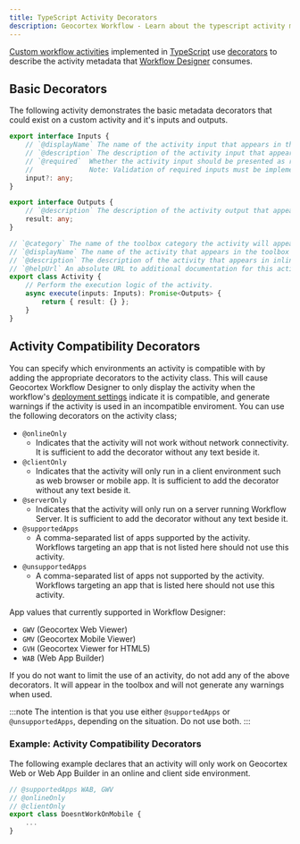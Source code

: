```yaml
---
title: TypeScript Activity Decorators
description: Geocortex Workflow - Learn about the typescript activity metadata decorators
---
```


[Custom workflow activities](implement-custom-activity-web.mdx) implemented in [TypeScript](https://www.typescriptlang.org/) use [decorators](https://www.typescriptlang.org/docs/handbook/decorators.html) to describe the activity metadata that [Workflow Designer](https://apps.geocortex.com/workflow/designer/) consumes.

## Basic Decorators

The following activity demonstrates the basic metadata decorators that could exist on a custom activity and it's inputs and outputs.

```ts
export interface Inputs {
    // `@displayName` The name of the activity input that appears in the properties panel.
    // `@description` The description of the activity input that appears in inline help tooltips.
    // `@required`  Whether the activity input should be presented as required.
    //              Note: Validation of required inputs must be implemented by the `execute(inputs)` method of the activity.
    input?: any;
}

export interface Outputs {
    // `@description` The description of the activity output that appears in inline help tooltips.
    result: any;
}

// `@category` The name of the toolbox category the activity will appear in.
// `@displayName` The name of the activity that appears in the toolbox and properties panel.
// `@description` The description of the activity that appears in inline help tooltips.
// `@helpUrl` An absolute URL to additional documentation for this activity.
export class Activity {
    // Perform the execution logic of the activity.
    async execute(inputs: Inputs): Promise<Outputs> {
        return { result: {} };
    }
}
```

## Activity Compatibility Decorators

You can specify which environments an activity is compatible with by adding the appropriate decorators to the activity class. This will cause Geocortex Workflow Designer to only display the activity when the workflow's [deployment settings](https://docs.geocortex.com/workflow/latest/help/Default.htm#wf5/help/deployment-settings.htm) indicate it is compatible, and generate warnings if the activity is used in an incompatible enviroment. You can use the following decorators on the activity class;

-   `@onlineOnly`
    -   Indicates that the activity will not work without network connectivity. It is sufficient to add the decorator without any text beside it.
-   `@clientOnly`
    -   Indicates that the activity will only run in a client environment such as web browser or mobile app. It is sufficient to add the decorator without any text beside it.
-   `@serverOnly`
    -   Indicates that the activity will only run on a server running Workflow Server. It is sufficient to add the decorator without any text beside it.
-   `@supportedApps`
    -   A comma-separated list of apps supported by the activity. Workflows targeting an app that is not listed here should not use this activity.
-   `@unsupportedApps`
    -   A comma-separated list of apps not supported by the activity. Workflows targeting an app that is listed here should not use this activity.

App values that currently supported in Workflow Designer:

-   `GWV` (Geocortex Web Viewer)
-   `GMV` (Geocortex Mobile Viewer)
-   `GVH` (Geocortex Viewer for HTML5)
-   `WAB` (Web App Builder)

If you do not want to limit the use of an activity, do not add any of the above decorators. It will appear in the toolbox and will not generate any warnings when used.

:::note
The intention is that you use either `@supportedApps` or `@unsupportedApps`, depending on the situation. Do not use both.
:::

### Example: Activity Compatibility Decorators

The following example declares that an activity will only work on Geocortex Web or Web App Builder in an online and client side environment.

```ts
// @supportedApps WAB, GWV
// @onlineOnly
// @clientOnly
export class DoesntWorkOnMobile {
    ...
}
```

